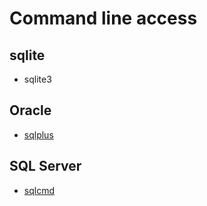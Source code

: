 # Command line access

## sqlite

- sqlite3

## Oracle

- [sqlplus](https://docs.oracle.com/en/database/oracle/oracle-database/19/sqpug/SQL-Plus-quick-start.html)


## SQL Server

- [sqlcmd](https://learn.microsoft.com/en-us/sql/tools/sqlcmd/sqlcmd-utility)


